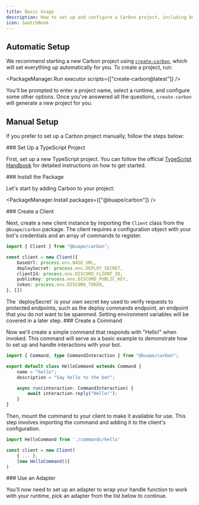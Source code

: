 ```yaml
---
title: Basic Usage
description: How to set up and configure a Carbon project, including both automatic and manual setup methods.
icon: SwatchBook
---
```


## Automatic Setup

We recommend starting a new Carbon project using [`create-carbon`](https://npmjs.com/package/create-carbon), which will set everything up automatically for you. To create a project, run:

<PackageManager.Run executor scripts={["create-carbon@latest"]} />

You'll be prompted to enter a project name, select a runtime, and configure some other options. Once you've answered all the questions, `create-carbon` will generate a new project for you.

## Manual Setup

If you prefer to set up a Carbon project manually, follow the steps below:


<Steps>

<Step>
### Set Up a TypeScript Project

First, set up a new TypeScript project. You can follow the official [TypeScript Handbook](https://www.typescriptlang.org/docs/handbook/intro.html) for detailed instructions on how to get started.

</Step>

<Step>
### Install the Package

Let's start by adding Carbon to your project:

<PackageManager.Install packages={["@buape/carbon"]} />
</Step>

<Step>
### Create a Client

Next, create a new client instance by importing the `Client` class from the `@buape/carbon` package. The client requires a configuration object with your bot's credentials and an array of commands to register.

```ts title="src/index.ts"
import { Client } from "@buape/carbon";

const client = new Client({
	baseUrl: process.env.BASE_URL,
	deploySecret: process.env.DEPLOY_SECRET,
	clientId: process.env.DISCORD_CLIENT_ID,
	publicKey: process.env.DISCORD_PUBLIC_KEY,
	token: process.env.DISCORD_TOKEN,
}, [])
```

<Callout type="info">
The `deploySecret` is your own secret key used to verify requests to protected endpoints, such as the deploy commands endpoint, an endpoint that you do not want to be spammed.
Setting environment variables will be covered in a later step.
</Callout>

</Step>

<Step>
### Create a Command

Now we'll create a simple command that responds with "Hello!" when invoked. This command will serve as a basic example to demonstrate how to set up and handle interactions with your bot.

```ts title="src/commands/hello.ts"
import { Command, type CommandInteraction } from "@buape/carbon";

export default class HelloCommand extends Command {
	name = "hello";
	description = "Say hello to the bot";

	async run(interaction: CommandInteraction) {
		await interaction.reply("Hello!");
	}
}
```

Then, mount the command to your client to make it available for use. This step involves importing the command and adding it to the client's configuration.

```ts title="src/index.ts"
import HelloCommand from './commands/hello'

const client = new Client(
	{ ... },
	[new HelloCommand()]
)
```

</Step>

<Step>
### Use an Adapter

You'll now need to set up an adapter to wrap your handle function to work with your runtime, pick an adapter from the list below to continue.

<Cards>
  <Card
    title="Cloudflare Workers"
    href="/adapters/cloudflare#manual-setup"
    description="Deploy your Carbon bot using Cloudflare Workers for a scalable, serverless environment."
  />
  <Card
    title="Next.js"
    href="/adapters/next#manual-setup"
    description="Integrate your Carbon bot with a Next.js application for seamless server-side rendering."
  />
  <Card
    title="Node.js"
    href="/adapters/node#manual-setup"
    description="Deploy your Carbon bot using Node.js for a flexible and robust server environment."
  />
  <Card
    title="Bun"
    href="/adapters/bun#manual-setup"
    description="Run your Carbon bot with Bun for a fast and lightweight alternative to Node.js."
  />
  <Card
    title="More"
    href="/adapters/fetch"
    description="Explore more ways to set up and deploy your Carbon bot using different environments and frameworks."
  />
</Cards>
</Step>
</Steps>
